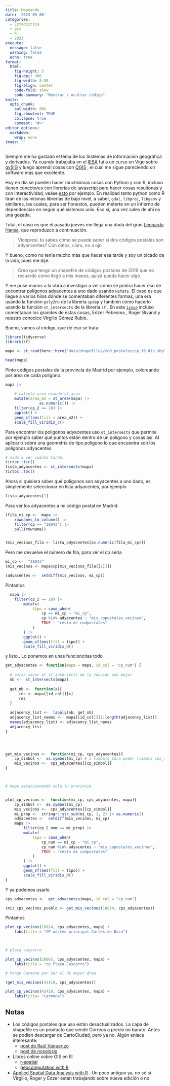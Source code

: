 ```yaml
---
title: Mapeando
date: '2023-05-06'
categories: 
  - Estadística
  - gis
  - R
  - 2023
execute: 
  message: false
  warning: false
  echo: true
format: 
  html: 
    fig-height: 5
    fig-dpi: 300
    fig-width: 8.88
    fig-align: center
    code-fold: show
    code-summary: "Mostrar / ocultar código"
knitr:
  opts_chunk:
    out.width: 80%
    fig.showtext: TRUE
    collapse: true
    comment: "#>"
editor_options:
  markdown:
    wrap: none
image: ""
---
```


Siempre me ha gustado el tema de los Sistemas de información geográfica y derivados. Ya cuando trabajaba en el [IESA](https://www.iesa.csic.es/) fui a un curso en Vigo sobre [gvSIG](http://www.gvsig.com/es) y luego aprendí cosas con [QGIS](https://www.qgis.org/es/site/) , el cual me sigue pareciendo un software más que excelente.

Hoy en día se pueden hacer muchísimas cosas con Python y con R, incluso tienen conectores con librerías de javascript para hacer cosas resultonas y con interactividad, veáse [esto](https://r-graph-gallery.com/map.html) por ejemplo. En realidad tanto python como R tiran de las mismas librerías de bajo nivel, a saber, `gdal`, `libproj`, `libgeos` y similares, las cuales, para ser honestos, pueden meterte en un infierno de dependencias en según qué sistemas unix. Eso sí, una vez sales de ahí es una gozada.

Total, el caso es que el pasado jueves me llega una duda del gran [Leonardo Hansa](https://leonardohansa.com/), que reproduzco a continuación.


>Vicepresi, tú sabes cómo se puede saber si dos códigos postales son adyancentes? Con datos, claro, no a ojo

Y bueno, como no tenía mucho más que hacer esa tarde y soy un picado de la vida, pues me dije. 

> Creo que tengo un shapefile de códigos postales de 2019 que no recuerdo como llegó a mis manos, quizá pueda hacer algo. 



Y me puse manos a la obra a investigar a ver cómo se podría hacer eso de encontrar polígonos adyacentes a uno dado usando `Rstats`. El caso es que llegué  a varios hilos dónde se comentaban diferentes formas, una era usando la función `poly2nb`  de la librería `spdep` y también cómo hacerlo usando la función `st_intersects` de la librería `sf` . En este [`issue`](https://github.com/r-spatial/sf/issues/234) incluso comentaban los grandes de estas cosas, Edzer Pebesma , Roger Bivand y nuestro conocico Virgilio Gómez Rubio. 


Bueno, vamos al código, que de eso se trata. 


```r
library(tidyverse)
library(sf)

mapa <- st_read(here::here("data/shapefiles/cod_postales/cp_19_dis.shp"))

head(mapa)

```

Pinto códigos postales de la provincia de Madrid por ejemplo, coloreando por área de cada polígono.

```r
mapa |>
    
    # calculo area usando st_area
    mutate(area_m2 = st_area(mapa) |> 
               as.numeric()) |>
    filter(cp_2 == 28) |>
    ggplot() +
    geom_sf(aes(fill = area_m2)) +
    scale_fill_viridis_c()
```

Para encontrar los polígonos adyacentes uso `st_intersects` que permite por ejemplo saber qué puntos están dentro de un polígono y cosas así. Al aplicarlo sobre una geometría de tipo polígono lo que encuentra son los polígonos adyacentes. 


```r
# mido a ver cuánto tarda. 
tictoc::tic()
lista_adyacentes <- st_intersects(mapa)
tictoc::toc()
```

Ahora si quisiera saber qué polígonos son adyacentes a uno dado, es simplemente seleccionar en lista adyacentes, por ejemplo 

```r
lista_adyacentes[1]
```

Para ver los adyacentes a mi código postal en Madrid. 

```r
(fila_mi_cp <-  mapa |> 
    rownames_to_column() |> 
    filter(cp == "28043") |> 
    pull(rowname))


(mis_vecinos_fila <- lista_adyacentes[as.numeric(fila_mi_cp)])


```
Pero me devuelve el número de fila, para ver el cp sería 

```r
mi_cp <-  "28043"
(mis_vecinos <- mapa$cp[mis_vecinos_fila[[1]]])

(adyacentes <-  setdiff(mis_vecinos, mi_cp))
```

Pintamos

```r
  mapa |> 
    filter(cp_2 == 28) |>
        mutate(
            tipo = case_when(
                cp == mi_cp ~ "mi_cp", 
                cp %in% adyacentes ~ "mis_copostales_vecinos", 
                TRUE ~ "resto de codpostales"
            )
        ) |> 
        ggplot() +
        geom_sf(aes(fill = tipo)) +
        scale_fill_viridis_d()
```

y listo.. 
Lo ponemos en unas funcioncitas todo 


```r
get_adyacentes <- function(mapa = mapa, id_col = "cp_num") {
  
  # quiza sacar el st_intersects de la función sea mejor
  nb <-  st_intersects(mapa)
  
  get_nb <-  function(x){
      res <- mapa[[id_col]][x]
      res
  }
  
  adjacency_list <-  lapply(nb, get_nb)
  adjacency_list_names <-  mapa[[id_col]][1:length(adjacency_list)]
  names(adjacency_list) <- adjacency_list_names
  adjacency_list
}




get_mis_vecinos <-  function(mi_cp, cps_adyacentes){
    cp_simbol <-  as.symbol(mi_cp) # a simbolo para poder llamara cps_adyacentes[[`18814`]]
    mis_vecinos <-  cps_adyacentes[[cp_simbol]]
}



# mapa seleccionando solo tu provincia 


plot_cp_vecinos <-  function(mi_cp, cps_adyacentes, mapa){
    cp_simbol <-  as.symbol(mi_cp)
    mis_vecinos <-  cps_adyacentes[[cp_simbol]]
    mi_prop <-  stringr::str_sub(mi_cp, 1, 2) |> as.numeric()
    adyacentes <-  setdiff(mis_vecinos, mi_cp)
    mapa |> 
        filter(cp_2_num == mi_prop) |> 
        mutate(
            tipo = case_when(
                cp_num == mi_cp ~ "mi_cp", 
                cp_num %in% adyacentes ~ "mis_copostales_vecinos", 
                TRUE ~ "resto de codpostales"
            )
        ) |> 
        ggplot() +
        geom_sf(aes(fill = tipo)) +
        scale_fill_viridis_d()
}
```



Y ya podemos usarlo

```r
cps_adyacentes <-  get_adyacentes(mapa, id_col = "cp_num")

(mis_cps_vecinos_pueblo <- get_mis_vecinos(18814, cps_adyacentes))
```


Pintamos 
```r

plot_cp_vecinos(18814, cps_adyacentes, mapa) +
    labs(title = "CP núcleo principal Cortes de Baza")

    
```


```r
# plaza cascorro

plot_cp_vecinos(28005, cps_adyacentes, mapa) +
    labs(title = "cp Plaza Cascorro")

```

```r
# Pongo Carmona por ser el de mayor área 

(get_mis_vecinos(41410, cps_adyacentes))

plot_cp_vecinos(41410, cps_adyacentes, mapa) +
    labs(title= "Carmona")


```
## Notas

* Los códigos postales que uso están desactualizados. La capa de shapefile es un producto que vende Correos a precio no barato. Antes se podían descargar de CartoCiudad, pero ya no. Algún enlace interesante: 
    * [post de Raúl Vaquerizo](https://analisisydecision.es/como-hacer-un-mapa-de-espana-por-codigos-postales-con-qgis/)
    * [post de nosolosig](https://www.nosolosig.com/articulos/1191-asi-hice-el-mapa-de-los-codigos-postales-de-espana-con-sig-y-datos-abiertos)
* Libros online sobre GIS en R:
    * [r-spatial](https://r-spatial.org/book/) 
    * [geocomputation with R](https://r.geocompx.org/index.html)
    
* [Applied Spatial Data Analysis with R](https://asdar-book.org/) . Un poco antiguo ya, no sé si Virgilio, Roger y Edzer están trabajando sobre nueva edición o no
    



